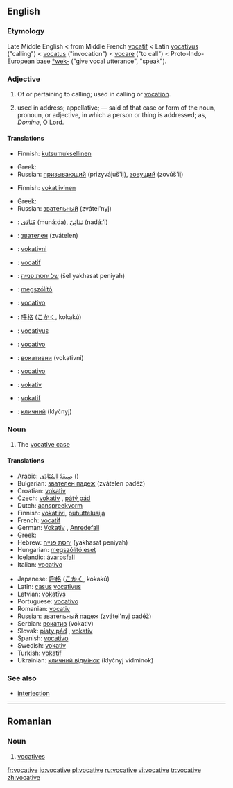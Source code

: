 ==English==

===Etymology===
Late Middle English < from Middle French [[vocatif]] < Latin [[vocativus]] ("calling") < [[vocatus]] ("invocation") < [[vocare]] ("to call") < Proto-Indo-European base [[*wek-]] ("give vocal utterance", "speak").

===Adjective===
{{en-adj}}

# Of or pertaining to calling; used in calling or [[vocation]].
# {{grammar}} used in address; appellative; — said of that case or form of the noun, pronoun, or adjective, in which a person or thing is addressed; as, ''Domine'', O Lord.

====Translations====
{{trans-top|of or pertaining to calling}}
*Finnish: [[kutsumuksellinen]]
{{trans-mid}}
*Greek: {{t|el|κλητικός||tr=klitikós}}
*Russian: [[призывающий]] (prizyvájuš'ij), [[зовущий]] (zovúš'ij)
{{trans-bottom}}

{{trans-top|grammar: used in address}}
*Finnish: [[vokatiivinen]]
{{trans-mid}}
*Greek: {{t|el|κλητικός||tr=klitikós}}
*Russian: [[звательный]] (zvátel'nyj)
{{trans-bottom}}

{{checktrans}}
{{trans-top|Translations to be categorised}}
*{{ttbc|Arabic}}: [[منادى|مُنَادَى]] (munáːda), [[ندائي|نَدَائِيّ]] (nadáː’i)
*{{ttbc|Bulgarian}}: [[звателен]] (zvátelen)
*{{ttbc|Croatian}}: [[vokativni]]
*{{ttbc|French}}: [[vocatif]]
*{{ttbc|Hebrew}}: [[של יחסת פנייה]] (šel yakhasat peniyah) {{f}}
*{{ttbc|Hungarian}}: [[megszólító]]
*{{ttbc|Italian}}: [[vocativo]]
*{{ttbc|Japanese}}: [[呼格]] ([[こかく]], kokakú)
{{trans-mid}}
*{{ttbc|Latin}}: [[vocativus]]
*{{ttbc|Portuguese}}: [[vocativo]]
*{{ttbc|Serbian}}: [[вокативни]] (vokativni)
*{{ttbc|Spanish}}: [[vocativo]]
*{{ttbc|Swedish}}: [[vokativ]]
*{{ttbc|Turkish}}: [[vokatif]]
*{{ttbc|Ukrainian}}: [[кличний]] (klyčnyj)
{{trans-bottom}}

===Noun===
{{en-noun}}

# {{grammar}} The [[vocative case]]

====Translations====
{{trans-top|grammatical case}}
*Arabic: [[صيغة المنادى|صِيغَةُ المُنَادَى]] ({{IPA|ʂíːɣatu l-munáːda}}) {{f}}
*Bulgarian: [[звателен падеж]] (zvátelen padéž) {{m}}
*Croatian: [[vokativ]] {{m}}
*Czech: [[vokativ]] {{m}}, [[pátý pád]] {{m}}
*Dutch: [[aanspreekvorm]] {{m}}
*Finnish: [[vokatiivi]], [[puhuttelusija]]
*French: [[vocatif]] {{m}}
*German: [[Vokativ]] {{m}}, [[Anredefall]] {{m}}
*Greek: {{t|el|κλητική|f|tr=klitikí}}
*Hebrew: [[יחסת פנייה]] (yakhasat peniyah) {{f}}
*Hungarian: [[megszólító eset]]
*Icelandic: [[ávarpsfall]] {{n}}
*Italian: [[vocativo]] {{m}}
{{trans-mid}}
*Japanese: [[呼格]] ([[こかく]], kokakú)
*Latin: [[casus]] [[vocativus]] {{m}}
*Latvian: [[vokatīvs]] {{m}}
*Portuguese: [[vocativo]] {{m}}
*Romanian: [[vocativ]] {{n}}
*Russian: [[звательный падеж]] (zvátel'nyj padéž) {{m}}
*Serbian: [[вокатив]] (vokativ) {{m}}
*Slovak: [[piaty pád]] {{m}}, [[vokatív]] {{m}}
*Spanish: [[vocativo]] {{m}}
*Swedish: [[vokativ]]
*Turkish: [[vokatif]]
*Ukrainian: [[кличний відмінок]] (klyčnyj vidminok) {{m}}
{{trans-bottom}}

===See also===
*[[interjection]]

----

==Romanian==

===Noun===
{{ro-pl|vocativ|gend=n}}

# [[vocatives]]

[[fr:vocative]]
[[io:vocative]]
[[pl:vocative]]
[[ru:vocative]]
[[vi:vocative]]
[[tr:vocative]]
[[zh:vocative]]